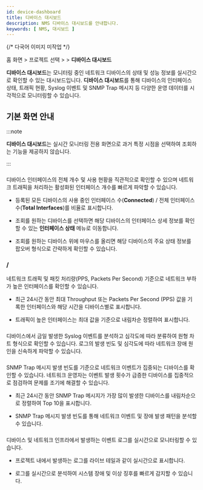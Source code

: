 ```yaml
---
id: device-dashboard
title: 디바이스 대시보드
description: NMS 디바이스 대시보드를 안내합니다.
keywords: [ NMS, 대시보드 ]
---
```


{/* 다국어 이미지 미작업 */}

홈 화면 &gt; 프로젝트 선택 &gt; <Cmdname sid="side_dashboard" className="uitext" /> &gt; **디바이스 대시보드**

**디바이스 대시보드**는 모니터링 중인 네트워크 디바이스의 상태 및 성능 정보를 실시간으로 확인할 수 있는 대시보드입니다. **디바이스 대시보드**를 통해 디바이스의 인터페이스 상태, 트래픽 현황, Syslog 이벤트 및 SNMP Trap 메시지 등 다양한 운영 데이터를 시각적으로 모니터링할 수 있습니다.

## 기본 화면 안내 

<ImgLang img="nms-device-dashboard.png" desc="디바이스 대시보드" />

:::note 

**디바이스 대시보드**는 실시간 모니터링 전용 화면으로 과거 특정 시점을 선택하여 조회하는 기능을 제공하지 않습니다.

:::

### <Cmdname sid="TTL09011" className="uitext" />

디바이스 인터페이스의 전체 개수 및 사용 현황을 직관적으로 확인할 수 있으며 네트워크 트래픽을 처리하는 활성화된 인터페이스 개수를 빠르게 파악할 수 있습니다. 

* 등록된 모든 디바이스의 사용 중인 인터페이스 수(**Connected**) / 전체 인터페이스 수(**Total Interfaces**)를 비율로 표시합니다.

* 조회를 원하는 디바이스를 선택하면 해당 디바이스의 인터페이스 상세 정보를 확인할 수 있는 **인터페이스 상태** 메뉴로 이동합니다.

* 조회를 원하는 디바이스 위에 마우스를 올리면 해당 디바이스의 주요 상태 정보를 팝오버 형식으로 간략하게 확인할 수 있습니다. 

### <Cmdname sid="TTL09007" className="uitext" /> / <Cmdname sid="TTL09008" className="uitext" />

네트워크 트래픽 및 패킷 처리량(PPS, Packets Per Second) 기준으로 네트워크 부하가 높은 인터페이스를 확인할 수 있습니다. 

* 최근 24시간 동안 최대 Throughput 또는 Packets Per Second (PPS) 값을 기록한 인터페이스와 해당 시간을 디바이스별로 표시합니다.

* 트래픽이 높은 인터페이스는 최대 값을 기준으로 내림차순 정렬하여 표시합니다.


### <Cmdname sid="TTL08967" className="uitext" />

디바이스에서 금일 발생한 Syslog 이벤트를 분석하고 심각도에 따라 분류하여 원형 차트 형식으로 확인할 수 있습니다. 로그의 발생 빈도 및 심각도에 따라 네트워크 장애 원인을 신속하게 파악할 수 있습니다.


### <Cmdname sid="TTL08976" className="uitext" />

SNMP Trap 메시지 발생 빈도를 기준으로 네트워크 이벤트가 집중되는 디바이스를 확인할 수 있습니다. 네트워크 운영자는 이벤트 발생 횟수가 급증한 디바이스를 집중적으로 점검하여 문제를 조기에 해결할 수 있습니다.

* 최근 24시간 동안 SNMP Trap 메시지가 가장 많이 발생한 디바이스를 내림차순으로 정렬하여 Top 10을 표시합니다.

* SNMP Trap 메시지 발생 빈도를 통해 네트워크 이벤트 및 장애 발생 패턴을 분석할 수 있습니다.

### <Cmdname sid="realtime_log_event" className="uitext" />

디바이스 및 네트워크 인프라에서 발생하는 이벤트 로그를 실시간으로 모니터링할 수 있습니다.

* 프로젝트 내에서 발생하는 로그를 라이브 테일과 같이 실시간으로 표시합니다.

* 로그를 실시간으로 분석하여 시스템 장애 및 이상 징후를 빠르게 감지할 수 있습니다.